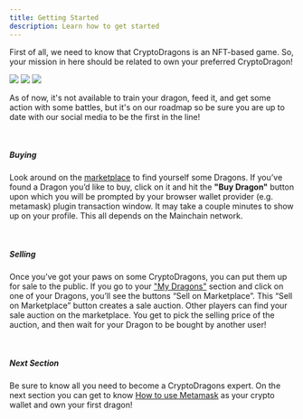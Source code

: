 ```yaml
---
title: Getting Started
description: Learn how to get started
---
```


First of all, we need to know that CryptoDragons is an NFT-based game.
So, your mission in here should be related to own your preferred CryptoDragon!

<div style={{textAlign: 'center'}}>
  <img src="/assets/dragon-ai/desierto-removebg-preview.png" layout="fixed" height={200} width={200} />
  <img src="/assets/dragon-ai/militar-removebg.png" layout="fixed" height={200} width={200} />
  <img src="/assets/dragon-ai/playa-removebg-preview.png" layout="fixed" height={200} width={200} />
</div>

As of now, it's not available to train your dragon, feed it, and get some action with some battles, but it's on our roadmap so be sure you are up to date with our social media to be the first in the line!

<br/>

##### Buying
Look around on the <a href="/marketplace">marketplace</a> to find yourself some Dragons. If you’ve found a Dragon you’d like to buy, click on it and hit the **"Buy Dragon"** button upon which you will be prompted by your browser wallet provider (e.g. metamask) plugin transaction window. It may take a couple minutes to show up on your profile. This all depends on the Mainchain network.

<br/>

##### Selling
Once you’ve got your paws on some CryptoDragons, you can put them up for sale to the public. If you go to your <a href="/my-dragons">"My Dragons"</a> section and click on one of your Dragons, you’ll see the buttons “Sell on Marketplace”. This “Sell on Marketplace” button creates a sale auction. Other players can find your sale auction on the marketplace. You get to pick the selling price of the auction, and then wait for your Dragon to be bought by another user!

<br/>

##### Next Section
Be sure to know all you need to become a CryptoDragons expert. On the next section you can get to know <a href="/guide/how-to-use-metamask">How to use Metamask</a> as your crypto wallet and own your first dragon!

